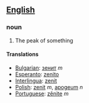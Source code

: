 ==[[English]]==
===noun===

# The peak of something

====Translations====
*[[Bulgarian]]: [[зенит]] ''m''
*[[Esperanto]]: [[zenito]]
*[[Interlingua]]: [[zenit]]
*[[Polish]]: [[zenit]] ''m'', [[apogeum]] ''n''
*[[Portuguese]]: [[zênite]] ''m''